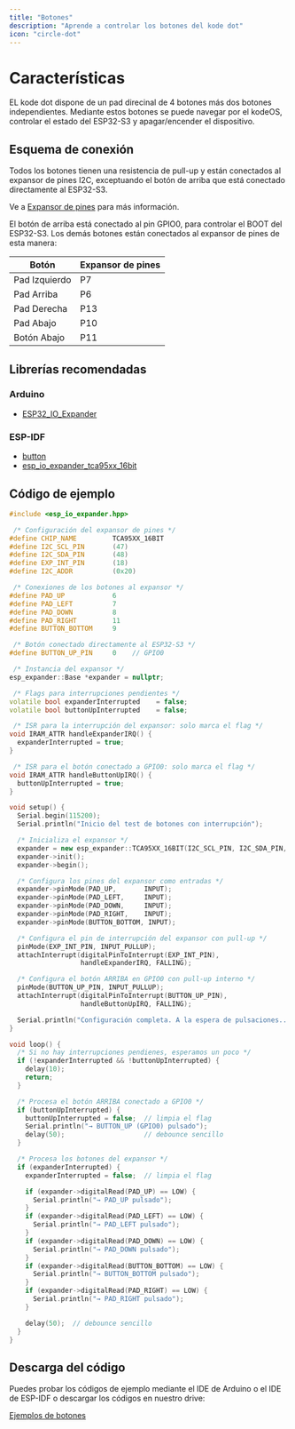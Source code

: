 ```yaml
---
title: "Botones"
description: "Aprende a controlar los botones del kode dot"
icon: "circle-dot"
---
```


# Características

EL kode dot dispone de un pad direcinal de 4 botones más dos botones independientes. Mediante estos botones se puede navegar por el kodeOS, controlar el estado del ESP32-S3 y apagar/encender el dispositivo.

## Esquema de conexión
Todos los botones tienen una resistencia de pull-up y están conectados al expansor de pines I2C, exceptuando el botón de arriba que está conectado directamente al ESP32-S3.

<Info>Ve a [Expansor de pines](/es/kode-dot/io-expander)  para más información.</Info>


El botón de arriba está conectado al pin GPIO0, para controlar el BOOT del ESP32-S3. Los demás botones están conectados al expansor de pines de esta manera:

| Botón         | Expansor de pines |
| ------------  | ----------------- |
| Pad Izquierdo | P7                |
| Pad Arriba    | P6                |
| Pad Derecha   | P13               |
| Pad Abajo     | P10               |
| Botón Abajo   | P11               |


## Librerías recomendadas
### Arduino
- [ESP32_IO_Expander](https://github.com/esp-arduino-libs/ESP32_IO_Expander)
### ESP-IDF
- [button](https://components.espressif.com/components/espressif/button)
- [esp_io_expander_tca95xx_16bit](https://components.espressif.com/components/espressif/esp_io_expander_tca95xx_16bit)

## Código de ejemplo
```cpp buttons_check.ino lines icon="microchip"	
#include <esp_io_expander.hpp>

 /* Configuración del expansor de pines */
#define CHIP_NAME         TCA95XX_16BIT
#define I2C_SCL_PIN       (47)
#define I2C_SDA_PIN       (48)
#define EXP_INT_PIN       (18)
#define I2C_ADDR          (0x20)

 /* Conexiones de los botones al expansor */
#define PAD_UP            6
#define PAD_LEFT          7
#define PAD_DOWN          8
#define PAD_RIGHT         11
#define BUTTON_BOTTOM     9

 /* Botón conectado directamente al ESP32-S3 */
#define BUTTON_UP_PIN     0    // GPIO0

 /* Instancia del expansor */
esp_expander::Base *expander = nullptr;

 /* Flags para interrupciones pendientes */
volatile bool expanderInterrupted    = false;
volatile bool buttonUpInterrupted    = false;

 /* ISR para la interrupción del expansor: solo marca el flag */
void IRAM_ATTR handleExpanderIRQ() {
  expanderInterrupted = true;
}

 /* ISR para el botón conectado a GPIO0: solo marca el flag */
void IRAM_ATTR handleButtonUpIRQ() {
  buttonUpInterrupted = true;
}

void setup() {
  Serial.begin(115200);
  Serial.println("Inicio del test de botones con interrupción");

  /* Inicializa el expansor */
  expander = new esp_expander::TCA95XX_16BIT(I2C_SCL_PIN, I2C_SDA_PIN, I2C_ADDR);
  expander->init();
  expander->begin();

  /* Configura los pines del expansor como entradas */
  expander->pinMode(PAD_UP,       INPUT);
  expander->pinMode(PAD_LEFT,     INPUT);
  expander->pinMode(PAD_DOWN,     INPUT);
  expander->pinMode(PAD_RIGHT,    INPUT);
  expander->pinMode(BUTTON_BOTTOM, INPUT);

  /* Configura el pin de interrupción del expansor con pull-up */
  pinMode(EXP_INT_PIN, INPUT_PULLUP);
  attachInterrupt(digitalPinToInterrupt(EXP_INT_PIN),
                  handleExpanderIRQ, FALLING);

  /* Configura el botón ARRIBA en GPIO0 con pull-up interno */
  pinMode(BUTTON_UP_PIN, INPUT_PULLUP);
  attachInterrupt(digitalPinToInterrupt(BUTTON_UP_PIN),
                  handleButtonUpIRQ, FALLING);

  Serial.println("Configuración completa. A la espera de pulsaciones...");
}

void loop() {
  /* Si no hay interrupciones pendienes, esperamos un poco */
  if (!expanderInterrupted && !buttonUpInterrupted) {
    delay(10);
    return;
  }

  /* Procesa el botón ARRIBA conectado a GPIO0 */
  if (buttonUpInterrupted) {
    buttonUpInterrupted = false;  // limpia el flag
    Serial.println("→ BUTTON_UP (GPIO0) pulsado");
    delay(50);                    // debounce sencillo
  }

  /* Procesa los botones del expansor */
  if (expanderInterrupted) {
    expanderInterrupted = false;  // limpia el flag

    if (expander->digitalRead(PAD_UP) == LOW) {
      Serial.println("→ PAD_UP pulsado");
    }
    if (expander->digitalRead(PAD_LEFT) == LOW) {
      Serial.println("→ PAD_LEFT pulsado");
    }
    if (expander->digitalRead(PAD_DOWN) == LOW) {
      Serial.println("→ PAD_DOWN pulsado");
    }
    if (expander->digitalRead(BUTTON_BOTTOM) == LOW) {
      Serial.println("→ BUTTON_BOTTOM pulsado");
    }
    if (expander->digitalRead(PAD_RIGHT) == LOW) {
      Serial.println("→ PAD_RIGHT pulsado");
    }

    delay(50);  // debounce sencillo
  }
}
```

## Descarga del código
Puedes probar los códigos de ejemplo mediante el IDE de Arduino o el IDE de ESP-IDF o descargar los códigos en nuestro drive:

[Ejemplos de botones](https://drive.google.com/drive/folders/1-K3qP_pf7niBGDafzZQtoZ7c4Zyx9w1W)